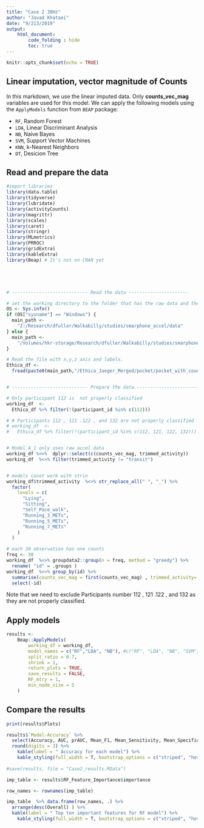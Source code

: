 ```yaml
---
title: "Case 2 30Hz"
author: "Javad Khataei"
date: "9/213/2019"
output:
    html_document:
        code_folding : hide
        toc: true
---
```


```r
knitr::opts_chunk$set(echo = TRUE)
```

## Linear imputation, vector magnitude of Counts

In this markdown, we use the linear imputed data. Only **counts_vec_mag** variables are used for this model. We can apply the following models using the `ApplyModels` function from `BEAP` package:

- `RF`, Random Forest
- `LDA`, Linear Discriminant Analysis
- `NB`, Naive Bayes
- `SVM`, Support Vector Machines
- `KNN`, k-Nearest Neighbors
- `DT`, Desicion Tree

 
## Read and prepare the data
```r

#import libraries
library(data.table)
library(tidyverse)
library(lubridate)
library(activityCounts)
library(magrittr)
library(scales)
library(caret)
library(stringr)
library(MLmetrics)
library(PRROC)
library(gridExtra)
library(kableExtra)
library(Beap) # It's not on CRAN yet





# ---------------------------- Read the data ----------------------

# set the working directory to the folder that has the raw data and the intervals file
OS <- Sys.info()
if (OS["sysname"] == "Windows") {
  main_path <-
    "Z:/Research/dfuller/Walkabilly/studies/smarphone_accel/data"
} else {
  main_path <-
    "/Volumes/hkr-storage/Research/dfuller/Walkabilly/studies/smarphone_accel/data"
}

# Read the file with x,y,z axis and labels.
Ethica_df <-
  fread(paste0(main_path,"/Ethica_Jaeger_Merged/pocket/pocket_with_couns_and_vec_meg_30Hz.csv"))


# ---------------------------- Prepare the data ----------------------------

# Only participant 112 is  not properly classified
working_df  <-
  Ethica_df %>% filter(!(participant_id %in% c(112)))

# # Participants 112 , 121 .122 , and 132 are not properly classified
# working_df  <-
#   Ethica_df %>% filter(!(participant_id %in% c(112, 121, 122, 132)))


# Model A_1 only uses raw accel data
working_df %<>%  dplyr::select(c(counts_vec_mag, trimmed_activity))
working_df  %<>% filter(trimmed_activity != "transit")


# models canot work with strin
working_df$trimmed_activity  %<>% str_replace_all(" ", "_") %>%
  factor(
    levels = c(
      "Lying",
      "Sitting",
      "Self_Pace_walk",
      "Running_3_METs",
      "Running_5_METs",
      "Running_7_METs"
    )
  )

# each 30 observation has one counts
freq <- 30
working_df  %<>% groupdata2::group(n = freq, method = "greedy") %>%
  rename( "id" = .groups )
working_df  %<>% group_by(id) %>%
  summarise(counts_vec_mag = first(counts_vec_mag) , trimmed_activity= first(trimmed_activity)) %>% 
  select(-id)


```

Note that we need to exclude Participants number 112 , 121 .122 , and 132 as they are not properly classified. 



## Apply models
```r
results <-
    Beap::ApplyModels(
        working_df = working_df,
        model_names = c("RF","LDA", "NB"), #c("RF", "LDA", "NB", "SVM", "KNN", "DT")
        split_ratio = 0.7,
        shrink = 1,
        return_plots = TRUE,
        save_results = FALSE,
        RF_mtry = 1,
        min_node_size = 5
    )
```



## Compare the results


```r
print(results$Plots)

results$`Model-Accuracy` %>%  
  select(Accuracy, AUC, prAUC, Mean_F1, Mean_Sensitivity, Mean_Specificity) %>% 
  round(digits = 3) %>% 
    kable(label = " Accuracy for each model") %>%
    kable_styling(full_width = T, bootstrap_options = c("striped", "hover"))
    
#save(results, file = "Case2_results.RData")
```


```r


imp_table <- results$RF_Feature_Importance$importance

row_names <- rownames(imp_table)

imp_table  %>% data.frame(row_names, .) %>% 
  arrange(desc(Overall) ) %>% 
  kable(label = " Top ten important features for RF model") %>%
    kable_styling(full_width = T, bootstrap_options = c("striped", "hover"))

```


